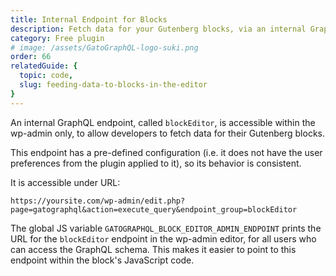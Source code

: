 ```yaml
---
title: Internal Endpoint for Blocks
description: Fetch data for your Gutenberg blocks, via an internal GraphQL endpoint accessible within the wp-admin only.
category: Free plugin
# image: /assets/GatoGraphQL-logo-suki.png
order: 66
relatedGuide: {
  topic: code,
  slug: feeding-data-to-blocks-in-the-editor
}
---
```


An internal GraphQL endpoint, called `blockEditor`, is accessible within the wp-admin only, to allow developers to fetch data for their Gutenberg blocks.

This endpoint has a pre-defined configuration (i.e. it does not have the user preferences from the plugin applied to it), so its behavior is consistent.

It is accessible under URL:

```apacheconf
https://yoursite.com/wp-admin/edit.php?page=gatographql&action=execute_query&endpoint_group=blockEditor
```

The global JS variable `GATOGRAPHQL_BLOCK_EDITOR_ADMIN_ENDPOINT` prints the URL for the `blockEditor` endpoint in the wp-admin editor, for all users who can access the GraphQL schema. This makes it easier to point to this endpoint within the block's JavaScript code.
